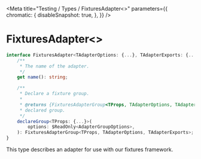 
<Meta
    title="Testing / Types / FixturesAdapter<>"
    parameters={{
        chromatic: {
            disableSnapshot: true,
        },
    }}
/>

# FixturesAdapter&lt;&gt;

```ts
interface FixturesAdapter<TAdapterOptions: {...}, TAdapterExports: {...}> {
    /**
     * The name of the adapter.
     */
    get name(): string;

    /**
     * Declare a fixture group.
     *
     * @returns {FixturesAdapterGroup<TProps, TAdapterOptions, TAdapterExports>} The
     * declared group.
     */
    declareGroup<TProps: {...}>(
        options: $ReadOnly<AdapterGroupOptions>,
    ): FixturesAdapterGroup<TProps, TAdapterOptions, TAdapterExports>;
}
```

This type describes an adapter for use with our fixtures framework.


